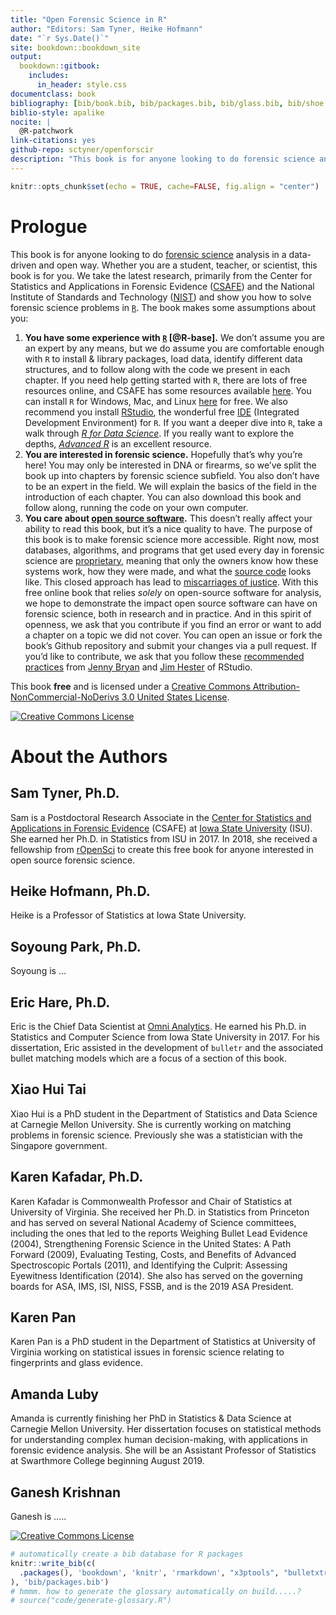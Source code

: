 ```yaml
--- 
title: "Open Forensic Science in R"
author: "Editors: Sam Tyner, Heike Hofmann"
date: "`r Sys.Date()`"
site: bookdown::bookdown_site
output: 
  bookdown::gitbook:
    includes:
      in_header: style.css 
documentclass: book
bibliography: [bib/book.bib, bib/packages.bib, bib/glass.bib, bib/shoe.bib, bib/fingerprint.bib, bib/dna1.bib, bib/humans.bib, bib/bullets.bib, bib/casings.bib, bib/marketplaces.bib, bib/other.bib, bib/toolmarks.bib]
biblio-style: apalike
nocite: |
  @R-patchwork
link-citations: yes
github-repo: sctyner/openforscir
description: "This book is for anyone looking to do forensic science analysis in a data-driven and open way."
---
```


```r
knitr::opts_chunk$set(echo = TRUE, cache=FALSE, fig.align = "center")
```


# Prologue {.unnumbered}

This book is for anyone looking to do [forensic science](#def:forsci) analysis in a data-driven and open way. Whether you are a student, teacher, or scientist, this book is for you. We take the latest research, primarily from the Center for Statistics and Applications in Forensic Evidence ([CSAFE](https://forensicstats.org/)) and the National Institute of Standards and Technology ([NIST](https://www.nist.gov/)) and show you how to solve forensic science problems in [`R`](https://www.r-project.org/). The book makes some assumptions about you: 

1. **You have some experience with [`R`](#def:rstats) [@R-base].** We don't assume you are an expert by any means, but we do assume you are comfortable enough with `R` to install & library packages, load data, identify different data structures, and to follow along with the code we present in each chapter. If you need help getting started with `R`, there are lots of free resources online, and CSAFE has some resources available [here](https://csafe-isu.github.io/reu18/slides/). You can install `R` for Windows, Mac, and Linux [here](https://cloud.r-project.org/) for free. We also recommend you install [RStudio](https://www.rstudio.com/products/rstudio/download/), the wonderful free [IDE](#def:ide) (Integrated Development Environment) for `R`. If you want a deeper dive into `R`, take a walk through [*R for Data Science*](http://r4ds.had.co.nz/). If you really want to explore the depths, [*Advanced R*](https://adv-r.hadley.nz/) is an excellent resource. 
2. **You are interested in forensic science.** Hopefully that's why you're here! You may only be interested in DNA or firearms, so we've split the book up into chapters by forensic science subfield. You also don't have to be an expert in the field. We will explain the basics of the field in the introduction of each chapter. You can also download this book <!--**(INSERT LINK)**--> and follow along, running the code on your own computer.
3. **You care about [open source software](#def:openss).** This doesn't really affect your ability to read this book, but it's a nice quality to have. The purpose of this book is to make forensic science more accessible. Right now, most databases, algorithms, and programs that get used every day in forensic science are [proprietary](#def:proprietary), meaning that only the owners know how these systems work, how they were made, and what the [source code](#def:sourcecode) looks like. This closed approach has lead to [miscarriages of justice](https://www.propublica.org/article/thousands-of-criminal-cases-in-new-york-relied-on-disputed-dna-testing-techniques). With this free online book that relies *solely* on open-source software for analysis, we hope to demonstrate the impact open source software can have on forensic science, both in research and in practice. And in this spirit of openness, we ask that you contribute if you find an error or want to add a chapter on a topic we did not cover. You can open an issue <!--**(INSERT LINK)**-->  or fork the book's Github repository <!--**(INSERT LINK)**-->  and submit your changes via a pull request. If you'd like to contribute, we ask that you follow these [recommended practices](https://happygitwithr.com/fork-and-clone.html) from [Jenny Bryan](https://jennybryan.org/) and [Jim Hester](https://github.com/jimhester) of RStudio. 

This book **free** and is licensed under a [Creative Commons Attribution-NonCommercial-NoDerivs 3.0 United States License](http://creativecommons.org/licenses/by-nc-nd/3.0/us/). 

<a rel="license" href="http://creativecommons.org/licenses/by-nc-nd/3.0/us/"><img alt="Creative Commons License" style="border-width:0; display: block; margin-left: auto; margin-right: auto;" src="https://i.creativecommons.org/l/by-nc-nd/3.0/us/88x31.png" /></a>


# About the Authors {.unnumbered}


## Sam Tyner, Ph.D. {-}

Sam is a Postdoctoral Research Associate in the [Center for Statistics and Applications in Forensic Evidence](https://forensicstats.org/) (CSAFE) at [Iowa State University](https://www.iastate.edu/) (ISU). She earned her Ph.D. in Statistics from ISU in 2017. In 2018, she received a fellowship from [rOpenSci](https://ropensci.org/blog/2018/02/14/announcing-2018-ropensci-fellows/) to create this free book for anyone interested in open source forensic science.

## Heike Hofmann, Ph.D.  {-}

Heike is a Professor of Statistics at Iowa State University. 

## Soyoung Park, Ph.D. {-}

Soyoung is ...

## Eric Hare, Ph.D. {-}

Eric is the Chief Data Scientist at [Omni Analytics](https://omnianalytics.io/). He earned his Ph.D. in Statistics and Computer Science from Iowa State University in 2017. For his dissertation, Eric assisted in the development of `bulletr` and the associated bullet matching models which are a focus of a section of this book.

## Xiao Hui Tai {-}

Xiao Hui is a PhD student in the Department of Statistics and Data Science at Carnegie Mellon University. She is currently working on matching problems in forensic science. Previously she was a statistician with the Singapore government.

## Karen Kafadar, Ph.D. {-}

Karen Kafadar is Commonwealth Professor and Chair of Statistics at University of Virginia. She received her Ph.D. in Statistics from Princeton and has served on several National Academy of Science committees, including the ones that led to the reports Weighing Bullet Lead Evidence (2004), Strengthening Forensic Science in the United States: A Path Forward (2009), Evaluating Testing, Costs, and Benefits of Advanced Spectroscopic Portals (2011), and Identifying the Culprit: Assessing Eyewitness Identification (2014). She also has served on the governing boards for ASA, IMS, ISI, NISS, FSSB, and is the 2019 ASA President.

## Karen Pan {-}

Karen Pan is a PhD student in the Department of Statistics at University of Virginia working on statistical issues in forensic science relating to fingerprints and glass evidence.

## Amanda Luby {-}

Amanda is currently finishing her PhD in Statistics & Data Science at Carnegie Mellon University. Her dissertation focuses on statistical methods for understanding complex human decision-making, with applications in forensic evidence analysis. She will be an Assistant Professor of Statistics at Swarthmore College beginning August 2019. 

## Ganesh Krishnan {-}

Ganesh is .....


<a rel="license" href="http://creativecommons.org/licenses/by-nc-nd/3.0/us/"><img alt="Creative Commons License" style="border-width:0; display: block; margin-left: auto; margin-right: auto;" src="https://i.creativecommons.org/l/by-nc-nd/3.0/us/88x31.png" /></a>

```r
# automatically create a bib database for R packages
knitr::write_bib(c(
  .packages(), 'bookdown', 'knitr', 'rmarkdown', "x3ptools", "bulletxtrctr", "magrittr", "dplyr", "PRROC", "DescTools", "protoclust", "EBImage", "blackboxstudyR", "rstantools", "rstan", "RColorBrewer", "tidyr", "ggplot2", "gghighlight", "ggpubr", "caret", "shoeprintr", "patchwork", "purrr"
), 'bib/packages.bib')
# hmmm. how to generate the glossary automatically on build.....? 
# source("code/generate-glossary.R")

```
